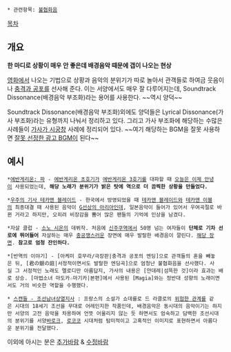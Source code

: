  * 관련항목: [[불협화음]]

[[목차]]
== 개요 ==
'''한 마디로 상황이 매우 안 좋은데 배경음악 때문에 갭이 나오는 현상'''

[[영화]]에서 나오는 기법으로 상황과 음악의 분위기가 따로 놀아서 관객들로 하여금 웃음이나 [[충격과 공포]]를 선사해 준다. 이는 서양에서도 매우 잘 다루어지는데, Soundtrack Dissonance(배경음악 부조화)라는 용어를 사용한다. ~~역시 양덕~~ 

Soundtrack Dissonance(배경음악 부조화)외에도 양덕들은 Lyrical Dissonance(가사 부조화)라는 유형까지 나눠서 정리하고 있다. 그리고 가사 부조화에 해당하는 수많은 사례들이 [[가사가 시궁창]] 사례에 정리되어 있다. ~~여기 해당하는 BGM을 잘못 사용하면 [[잘못 선정한 광고 BGM]]이 된다~~

== 예시 ==
 *[[에반게리온: 파]] - [[에반게리온 초호기]]가 [[에반게리온 3호기]]를 대파할 때 [[오늘은 이제 안녕]]이 사용되었는데, '''해당 노래가 분위기가 밝은 탓에 역으로 더 끔찍한 상황을 만들었다.'''

 *[[우주의 기사 테카맨 블레이드]] - 한국에서 방영되었을 때 [[테카맨 블레이드]]와 [[테카맨 이블]]의 최종대결 때 사용된 음악이 [[G선상의 아리아]]인데, 일본음악이 들어가 있어서 우여곡절로 바뀐 거라고 하지만, 오히려 비장감을 뿜어 많은 팬들의 기억에 인상을 남겼다.

 *자살 클럽 - [[소노 시온]]의 데뷔작. 처음에 [[신주쿠역]]에서 50명 넘는 여자들이 '''단체로 기차 선로에 뛰어들어''' 자살하는 매우 [[충공깽]]스러운 장면에 매우 발랄한 배경음이 깔린다. [http://www.youtube.com/watch?v=yu6VGreukFs 해당 장면]. '''참고로 엄청 잔인하다.'''

 *[반역의 이야기] - [아케미 호무라/극장판|충격과 공포의 엔딩]으로 관객들의 혼을 빼놓은 뒤, [君の銀の庭|서정적이면서도 발랄한 엔딩곡]으로 엄청난 불협화음을 선사했다. 사실 그 서정적인 노래도 멜로디만 아름답지, 가사의 내용은 [얀데레|섬뜩한 것]이라 효과는 배로 상승. [마법소녀 마도카☆마기카|본편]에서 사용된 [Magia]와는 정반대 성향의 노래이면서도 거의 비슷한 역할을 수행했다. 

 * [[스캔들 - 조선남녀상열지사]] : 프랑스의 소설가 쇼데를로 드 라클로의 [[위험한 관계]]를 같은 시대의 18세기 조선을 무대로 어레인지한 작품인데, 배경음악은 동시대의 음악이기는 하지만 서양의 고전 음악을 차용하여 언뜻 어울리지 않는 듯 하면서도 엄숙하고 담백한 조선시대의 분위기를 서양[[바로크]], [[로코코]] 시대처럼 탐미적이고 고혹적인 이미지로 표현하면서 아름다운 분위기를 전달했다. 

이외에 아시는 분은 [[추가바람]] & [[수정바람]]
 
